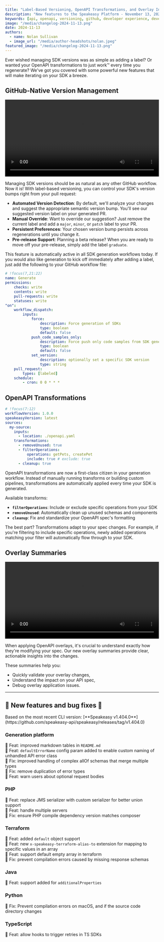 ```yaml
---
title: "Label-Based Versioning, OpenAPI Transformations, and Overlay Insights"
description: "New features to the Speakeasy Platform - November 13, 2024"
keywords: [api, openapi, versioning, github, developer experience, devex, dx]
image: "/media/changelog-2024-11-13.png"
date: 2024-11-13
authors:
  - name: Nolan Sullivan
  - image_url: "/media/author-headshots/nolan.jpeg"
featured_image: "/media/changelog-2024-11-13.png"
---
```



Ever wished managing SDK versions was as simple as adding a label? Or wanted your OpenAPI transformations to just work™️ every time you regenerate? We've got you covered with some powerful new features that will make iterating on your SDK a breeze.

## GitHub-Native Version Management


<div className="mt-10">
  <video controls={false} loop={true} autoPlay={true} width="100%">
    <source src={label_versioning} type="video/mp4" />
  </video>
</div>

Managing SDK versions should be as natural as any other GitHub workflow. Now it is! With label-based versioning, you can control your SDK's version bumps right from your pull request:

- **Automated Version Detection**: By default, we'll analyze your changes and suggest the appropriate semantic version bump. You'll see our suggested version label on your generated PR.
- **Manual Override**: Want to override our suggestion? Just remove the current label and add a `major`, `minor`, or `patch` label to your PR.
- **Persistent Preferences**: Your chosen version bump persists across regenerations until you change it.
- **Pre-release Support**: Planning a beta release? When you are ready to move off your pre-release, simply add the label `graduate`.

This feature is automatically active in all SDK generation workflows today. If you would also like generation to kick off immediately after adding a label, just add the following to your GitHub workflow file:

```yaml
# !focus(7,21:22)
name: Generate
permissions:
    checks: write
    contents: write
    pull-requests: write
    statuses: write
"on":
    workflow_dispatch:
        inputs:
            force:
                description: Force generation of SDKs
                type: boolean
                default: false
            push_code_samples_only:
                description: Force push only code samples from SDK generation
                type: boolean
                default: false
            set_version:
                description: optionally set a specific SDK version
                type: string
    pull_request:
        types: [labeled]
    schedule:
        - cron: 0 0 * * *
```

## OpenAPI Transformations

```yaml workflow.yaml
# !focus(7:12)
workflowVersion: 1.0.0
speakeasyVersion: latest
sources:
  my-source:
    inputs:
      - location: ./openapi.yaml
    transformations:
      - removeUnused: true
      - filterOperations:
          operations: getPets, createPet
          include: true # exclude: true
      - cleanup: true
```

OpenAPI transformations are now a first-class citizen in your generation workflow. Instead of manually running transforms or building custom pipelines, transformations are automatically applied every time your SDK is generated.

Available transforms:
- **`filterOperations`**: Include or exclude specific operations from your SDK
- **`removeUnused`**: Automatically clean up unused schemas and components
- **`cleanup`**: Fix and standardize your OpenAPI spec's formatting

The best part? Transformations adapt to your spec changes. For example, if you're filtering to include specific operations, newly added operations matching your filter will automatically flow through to your SDK.

## Overlay Summaries


<div className="mt-10">
  <video controls={false} loop={true} autoPlay={true} width="100%">
    <source src={overlay_output} type="video/mp4" />
  </video>
</div>

When applying OpenAPI overlays, it's crucial to understand exactly how they're modifying your spec. Our new overlay summaries provide clear, actionable insights into the changes.

These summaries help you:
- Quickly validate your overlay changes,
- Understand the impact on your API spec,
- Debug overlay application issues.

---

## 🐝 New features and bug fixes 🐛

<Callout title="NOTE" variant="info">
  Based on the most recent CLI version: [**Speakeasy v1.404.0**](https://github.com/speakeasy-api/speakeasy/releases/tag/v1.404.0)
</Callout>

### Generation platform

🐝 Feat: improved markdown tables in `README.md` \
🐝 Feat: `defaultErrorName` config param added to enable custom naming of unhandled API error class \
🐛 Fix: improved handling of complex allOf schemas that merge multiple types \
🐛 Fix: remove duplication of error types \
🐝 Feat: warn users about optional request bodies

### PHP

🐝 Feat: replace JMS serializer with custom serializer for better union support \
🐝 Feat: handle multiple servers \
🐛 Fix: ensure PHP compile dependency version matches composer

### Terraform

🐝 Feat: added `default` object support \
🐝 Feat: new `x-speakeasy-terraform-alias-to` extension for mapping to specific values in an array \
🐝 Feat: support default empty array in terraform \
🐛 Fix: prevent compilation errors caused by missing response schemas

### Java

🐝 Feat: support added for `additionalProperties`

### Python

🐛 Fix: Prevent compilation errors on macOS, and if the source code directory changes 

### TypeScript

🐝 Feat: allow hooks to trigger retries in TS SDKs
